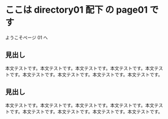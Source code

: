 # ここは directory01 配下 の page01 です

ようこそページ 01 へ

## 見出し

本文テストです。本文テストです。本文テストです。本文テストです。本文テストです。本文テストです。本文テストです。本文テストです。本文テストです。

## 見出し

本文テストです。本文テストです。本文テストです。本文テストです。本文テストです。本文テストです。本文テストです。本文テストです。本文テストです。
